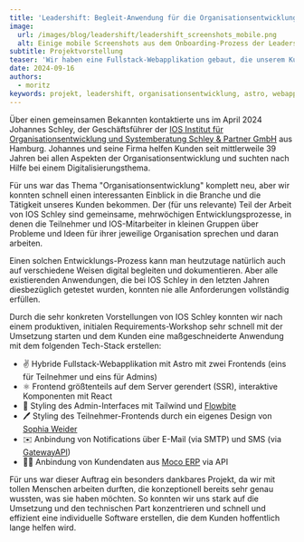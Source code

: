 ```yaml
---
title: 'Leadershift: Begleit-Anwendung für die Organisationsentwicklung'
image:
  url: /images/blog/leadershift/leadershift_screenshots_mobile.png
  alt: Einige mobile Screenshots aus dem Onboarding-Prozess der Leadershift-Anwendung.
subtitle: Projektvorstellung
teaser: 'Wir haben eine Fullstack-Webapplikation gebaut, die unserem Kunden dabei hilft, seine Organisationsentwicklungs-Prozesse zu dokumentieren.'
date: 2024-09-16
authors: 
  - moritz
keywords: projekt, leadershift, organisationsentwicklung, astro, webapp
---
```


Über einen gemeinsamen Bekannten kontaktierte uns im April 2024 Johannes Schley, der Geschäftsführer der [IOS Institut für Organisationsentwicklung und
Systemberatung Schley & Partner GmbH](https://www.ios-schley.de/) aus Hamburg. Johannes und seine Firma helfen Kunden seit mittlerweile 39 Jahren bei allen Aspekten der Organisationsentwicklung und suchten nach Hilfe bei einem Digitalisierungsthema.

Für uns war das Thema "Organisationsentwicklung" komplett neu, aber wir konnten schnell einen interessanten Einblick in die Branche und die Tätigkeit unseres Kunden bekommen. Der (für uns relevante) Teil der Arbeit von IOS Schley sind gemeinsame, mehrwöchigen Entwicklungsprozesse, in denen die Teilnehmer und IOS-Mitarbeiter in kleinen Gruppen über Probleme und Ideen für ihrer jeweilige Organisation sprechen und daran arbeiten.

Einen solchen Entwicklungs-Prozess kann man heutzutage natürlich auch auf verschiedene Weisen digital begleiten und dokumentieren. Aber alle existierenden Anwendungen, die bei IOS Schley in den letzten Jahren diesbezüglich getestet wurden, konnten nie alle Anforderungen vollständig erfüllen.

Durch die sehr konkreten Vorstellungen von IOS Schley konnten wir nach einem produktiven, initialen Requirements-Workshop sehr schnell mit der Umsetzung starten und dem Kunden eine maßgeschneiderte Anwendung mit dem folgenden Tech-Stack erstellen:

- ✌️ Hybride Fullstack-Webapplikation mit <ToolTag>Astro</ToolTag> mit zwei Frontends (eins für Teilnehmer und eins für Admins)
- ⚛ Frontend größtenteils auf dem Server gerendert (SSR), interaktive Komponenten mit <ToolTag>React</ToolTag>
- 💅 Styling des Admin-Interfaces mit <ToolTag>Tailwind</ToolTag> und [Flowbite](https://flowbite.com)
- 🖊️ Styling des Teilnehmer-Frontends durch ein eigenes Design von [Sophia Weider](https://sophiaweider.de/)
- ✉️ Anbindung von Notifications über E-Mail (via SMTP) und SMS (via [GatewayAPI](https://gatewayapi.com/))
- 👨‍🍳 Anbindung von Kundendaten aus [Moco ERP](https://www.mocoapp.com/) via API

Für uns war dieser Auftrag ein besonders dankbares Projekt, da wir mit tollen Menschen arbeiten durften, die konzeptionell bereits sehr genau wussten, was sie haben möchten. So konnten wir uns stark auf die Umsetzung und den technischen Part konzentrieren und schnell und effizient eine individuelle Software erstellen, die dem Kunden hoffentlich lange helfen wird.
